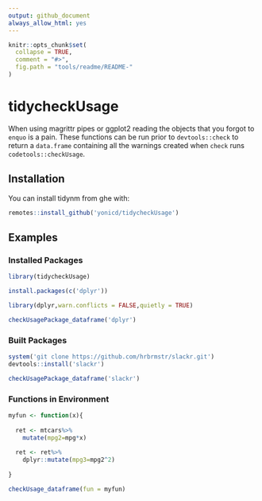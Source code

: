 ```yaml
---
output: github_document
always_allow_html: yes
---
```


<!-- README.md is generated from README.Rmd. Please edit that file -->

```r
knitr::opts_chunk$set(
  collapse = TRUE,
  comment = "#>",
  fig.path = "tools/readme/README-"
)
```

# tidycheckUsage

When using magrittr pipes or ggplot2 reading the objects that you forgot to `enquo` is a pain. These functions can be run prior to `devtools::check` to return a `data.frame` containing all the warnings created when `check` runs `codetools::checkUsage`.

## Installation

You can install tidynm from ghe with:

```r
remotes::install_github('yonicd/tidycheckUsage')

```

## Examples

### Installed Packages

```r
library(tidycheckUsage)

```
 
```r
install.packages(c('dplyr'))
```

```r
library(dplyr,warn.conflicts = FALSE,quietly = TRUE)

checkUsagePackage_dataframe('dplyr')
```

### Built Packages

```r
system('git clone https://github.com/hrbrmstr/slackr.git')
devtools::install('slackr')

```
 
```r
checkUsagePackage_dataframe('slackr')
```
 
### Functions in Environment
 
```r
myfun <- function(x){
  
  ret <- mtcars%>%
    mutate(mpg2=mpg*x)
  
  ret <- ret%>%
    dplyr::mutate(mpg3=mpg2^2)
  
}

checkUsage_dataframe(fun = myfun)

```